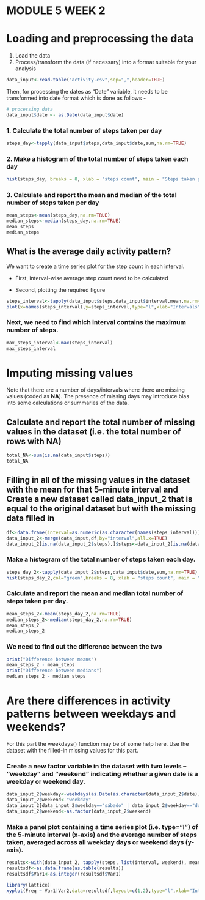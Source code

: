 MODULE 5 WEEK 2
===============

# Loading and preprocessing the data

1. Load the data 
2. Process/transform the data (if necessary) into a format suitable for your analysis

```{r}
data_input<-read.table("activity.csv",sep=",",header=TRUE)
```

Then, for processing the dates as "Date" variable, it needs to be transformed into date format which is done as follows - 

```{r}
# processing data
data_input$date <- as.Date(data_input$date)
```


### 1. Calculate the total number of steps taken per day

```{r exercise 1}
steps_day<-tapply(data_input$steps,data_input$date,sum,na.rm=TRUE)
```

### 2.  Make a histogram of the total number of steps taken each day

```{r}
hist(steps_day, breaks = 8, xlab = "steps count", main = "Steps taken per day")
```

### 3. Calculate and report the mean and median of the total number of steps taken per day

```{r mean}
mean_steps<-mean(steps_day,na.rm=TRUE)
median_steps<-median(steps_day,na.rm=TRUE)
mean_steps
median_steps
```


## What is the average daily activity pattern?
We want to create a time series plot for the step count in each interval.

* First, interval-wise average step count need to be calculated

* Second, plotting the required figure

```{r}
steps_interval<-tapply(data_input$steps,data_input$interval,mean,na.rm=TRUE)
plot(x=names(steps_interval),y=steps_interval,type="l",xlab="Intervals",ylab="mean of steps_interval")
```

### Next, we need to find which interval contains the maximum number of steps.

```{r}
max_steps_interval<-max(steps_interval)
max_steps_interval
```


# Imputing missing values

Note that there are a number of days/intervals where there are missing values (coded as **NA**). The presence of missing days may introduce bias into some calculations or summaries of the data.

## Calculate and report the total number of missing values in the dataset (i.e. the total number of rows with NA)

```{r}
total_NA<-sum(is.na(data_input$steps))
total_NA
```

## Filling in all of the missing values in the dataset with the mean for that 5-minute interval and Create a new dataset called  data_input_2 that is equal to the original dataset but with the missing data filled in

```{r}
df<-data.frame(interval=as.numeric(as.character(names(steps_interval))),steps_avg_interval=steps_interval)
data_input_2<-merge(data_input,df,by="interval",all.x=TRUE)
data_input_2[is.na(data_input_2$steps),]$steps<-data_input_2[is.na(data_input_2$steps),]$steps_avg_interval
```

### Make a histogram of the total number of steps taken each day.

```{r}
steps_day_2<-tapply(data_input_2$steps,data_input$date,sum,na.rm=TRUE)
hist(steps_day_2,col="green",breaks = 8, xlab = "steps count", main = "Steps taken per day")
```

### Calculate and report the mean and median total number of steps taken per day. 
```{r}
mean_steps_2<-mean(steps_day_2,na.rm=TRUE)
median_steps_2<-median(steps_day_2,na.rm=TRUE)
mean_steps_2
median_steps_2
```

### We need to find out the difference between the two

```{r, echo = TRUE}
print("Difference between means")
mean_steps_2 - mean_steps
print("Difference between medians")
median_steps_2 - median_steps
```

# Are there differences in activity patterns between weekdays and weekends?

For this part the weekdays() function may be of some help here. Use the dataset with the filled-in missing values for this part.

### Create a new factor variable in the dataset with two levels – “weekday” and “weekend” indicating whether a given date is a weekday or weekend day.

```{r}
data_input_2$weekday<-weekdays(as.Date(as.character(data_input_2$date)))
data_input_2$weekend<-"weekday"
data_input_2[data_input_2$weekday=="sábado" | data_input_2$weekday=="domingo",]$weekend<-"weekend"
data_input_2$weekend<-as.factor(data_input_2$weekend)
```


### Make a panel plot containing a time series plot (i.e. type="l") of the 5-minute interval (x-axis) and the average number of steps taken, averaged across all weekday days or weekend days (y-axis). 

```{r}
results<-with(data_input_2, tapply(steps, list(interval, weekend), mean,na.rm=TRUE))
resultsdf<-as.data.frame(as.table(results))
resultsdf$Var1<-as.integer(resultsdf$Var1)

library(lattice)
xyplot(Freq ~ Var1|Var2,data=resultsdf,layout=c(1,2),type="l",xlab="Interval",ylab="Number of steps")
```
